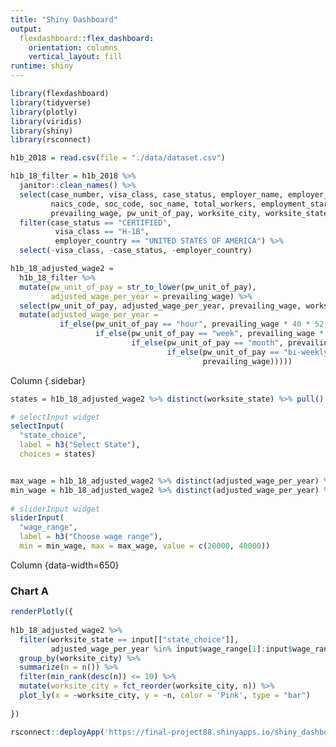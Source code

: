 ```yaml
---
title: "Shiny Dashboard"
output: 
  flexdashboard::flex_dashboard:
    orientation: columns
    vertical_layout: fill
runtime: shiny
---
```


```r
library(flexdashboard)
library(tidyverse)
library(plotly)
library(viridis)
library(shiny)
library(rsconnect)
```


```r
h1b_2018 = read.csv(file = "./data/dataset.csv")  

h1b_18_filter = h1b_2018 %>% 
  janitor::clean_names() %>% 
  select(case_number, visa_class, case_status, employer_name, employer_country, employer_city, employer_state,
         naics_code, soc_code, soc_name, total_workers, employment_start_date, employment_end_date, full_time_position,
         prevailing_wage, pw_unit_of_pay, worksite_city, worksite_state, h1b_dependent) %>%
  filter(case_status == "CERTIFIED",
          visa_class == "H-1B",
          employer_country == "UNITED STATES OF AMERICA") %>% 
  select(-visa_class, -case_status, -employer_country)

h1b_18_adjusted_wage2 = 
  h1b_18_filter %>% 
  mutate(pw_unit_of_pay = str_to_lower(pw_unit_of_pay), 
         adjusted_wage_per_year = prevailing_wage) %>% 
  select(pw_unit_of_pay, adjusted_wage_per_year, prevailing_wage, worksite_state, employer_state, worksite_city) %>% 
  mutate(adjusted_wage_per_year = 
           if_else(pw_unit_of_pay == "hour", prevailing_wage * 40 * 52, 
                   if_else(pw_unit_of_pay == "week", prevailing_wage * 52, 
                           if_else(pw_unit_of_pay == "month", prevailing_wage * 12, 
                                   if_else(pw_unit_of_pay == "bi-weekly", prevailing_wage * 26, 
                                           prevailing_wage)))))
```


Column {.sidebar}


```r
states = h1b_18_adjusted_wage2 %>% distinct(worksite_state) %>% pull()

# selectInput widget
selectInput(
  "state_choice", 
  label = h3("Select State"),
  choices = states)


max_wage = h1b_18_adjusted_wage2 %>% distinct(adjusted_wage_per_year) %>% max()
min_wage = h1b_18_adjusted_wage2 %>% distinct(adjusted_wage_per_year) %>% min()
  
# sliderInput widget
sliderInput(
  "wage_range", 
  label = h3("Choose wage range"), 
  min = min_wage, max = max_wage, value = c(20000, 40000))
```

Column {data-width=650}


### Chart A

```r
renderPlotly({ 
  
h1b_18_adjusted_wage2 %>%
  filter(worksite_state == input[["state_choice"]],
         adjusted_wage_per_year %in% input$wage_range[1]:input$wage_range[2]) %>% 
  group_by(worksite_city) %>%
  summarize(n = n()) %>% 
  filter(min_rank(desc(n)) <= 10) %>% 
  mutate(worksite_city = fct_reorder(worksite_city, n)) %>% 
  plot_ly(x = ~worksite_city, y = ~n, color = 'Pink', type = "bar")
  
})
```

```r
rsconnect::deployApp('https://final-project88.shinyapps.io/shiny_dashboard_template')
```


